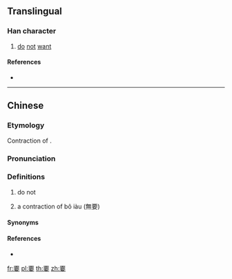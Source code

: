 {{character info/new}}
==Translingual==

===Han character===
{{Han char|rn=38|rad=女|as=10|sn=13|four=|canj=MFMWV|ids=⿱不要}}

# [[do]] [[not]] [[want]]

====References====
* {{Han ref|kx=0269.181|hdz=21071.130|uh=5AD1|ud=23249}}

----
==Chinese==
{{zh-forms}}

===Etymology===
Contraction of {{zh-l|不要}}.

===Pronunciation===
{{zh-pron
|m=biáo
|m-s=biao4
|c=biu3
|mn=biàu
|cat=
}}

===Definitions===
{{zh-hanzi}}

# {{lb|zh|regional|dialectal}} do not
# {{lb|zh|Min Nan}} a contraction of bô iàu (無要) {{rfv-sense}}

====Synonyms==== 
{{zh-dial|別}}

====References====
* {{R:yue:Jyutping Database}}

[[fr:嫑]]
[[pl:嫑]]
[[th:嫑]]
[[zh:嫑]]